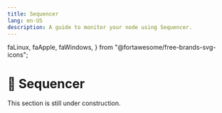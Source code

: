 ```yaml
---
title: Sequencer
lang: en-US
description: A guide to monitor your node using Sequencer.
---
```


  faLinux,
  faApple,
  faWindows,
} from "@fortawesome/free-brands-svg-icons";

# 🚧 Sequencer

<Callout type="warning" emoji="⚠️">
  This section is still under construction.
</Callout>